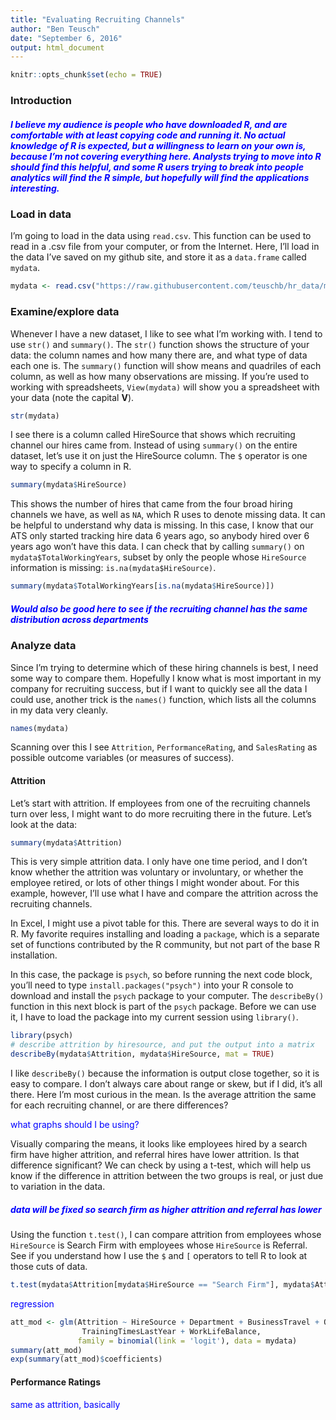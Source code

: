 ```yaml
---
title: "Evaluating Recruiting Channels"
author: "Ben Teusch"
date: "September 6, 2016"
output: html_document
---
```


```r
knitr::opts_chunk$set(echo = TRUE)
```

### Introduction
##### <span style="color:blue"> I believe my audience is people who have downloaded R, and are comfortable with at least copying code and running it. No actual knowledge of R is expected, but a willingness to learn on your own is, because I'm not covering everything here. Analysts trying to move into R should find this helpful, and some R users trying to break into people analytics will find the R simple, but hopefully will find the applications interesting.</span>

### Load in data
I'm going to load in the data using `read.csv`. This function can be used to read in a .csv file from your computer, or from the Internet. Here, I'll load in the data I've saved on my github site, and store it as a `data.frame` called `mydata`.
```r
mydata <- read.csv("https://raw.githubusercontent.com/teuschb/hr_data/master/datasets/recruitment_evaluation_data.csv")
```

### Examine/explore data
Whenever I have a new dataset, I like to see what I'm working with. I tend to use `str()` and `summary()`. The  `str()` function shows the structure of your data: the column names and how many there are, and what type of data each one is. The `summary()` function will show means and quadriles of each column, as well as how many observations are missing. If you're used to working with spreadsheets, `View(mydata)` will show you a spreadsheet with your data (note the capital **V**).

```r
str(mydata)
```

I see there is a column called HireSource that shows which recruiting channel our hires came from. Instead of using `summary()` on the entire dataset, let's use it on just the HireSource column. The `$` operator is one way to specify a column in R.

```r
summary(mydata$HireSource)
```

This shows the number of hires that came from the four broad hiring channels we have, as well as `NA`, which R uses to denote missing data. It can be helpful to understand why data is missing. In this case, I know that our ATS only started tracking hire data 6 years ago, so anybody hired over 6 years ago won't have this data. I can check that by calling `summary()` on `mydata$TotalWorkingYears`, subset by only the people whose `HireSource` information is missing: `is.na(mydata$HireSource)`.

```r
summary(mydata$TotalWorkingYears[is.na(mydata$HireSource)])
```

##### <span style="color:blue">Would also be good here to see if the recruiting channel has the same distribution across departments</span>


### Analyze data
Since I'm trying to determine which of these hiring channels is best, I need some way to compare them. Hopefully I know what is most important in my company for recruiting success, but if I want to quickly see all the data I could use, another trick is the `names()` function, which lists all the columns in my data very cleanly.

```r
names(mydata)
```

Scanning over this I see `Attrition`, `PerformanceRating`, and `SalesRating` as possible outcome variables (or measures of success). 

#### Attrition
Let's start with attrition. If employees from one of the recruiting channels turn over less, I might want to do more recruiting there in the future. Let's look at the data:

```r
summary(mydata$Attrition)
```

This is very simple attrition data. I only have one time period, and I don't know whether the attrition was voluntary or involuntary, or whether the employee retired, or lots of other things I might wonder about. For this example, however, I'll use what I have and compare the attrition across the recruiting channels.

In Excel, I might use a pivot table for this. There are several ways to do it in R. My favorite requires installing and loading a `package`, which is a separate set of functions contributed by the R community, but not part of the base R installation.

In this case, the package is `psych`, so before running the next code block, you'll need to type `install.packages("psych")` into your R console to download and install the `psych` package to your computer. The `describeBy()` function in this next block is part of the `psych` package. Before we can use it, I have to load the package into my current session using `library()`.

```r
library(psych)
# describe attrition by hiresource, and put the output into a matrix
describeBy(mydata$Attrition, mydata$HireSource, mat = TRUE)  
```

I like `describeBy()` because the information is output close together, so it is easy to compare. I don't always care about range or skew, but if I did, it's all there. Here I'm most curious in the mean. Is the average attrition the same for each recruiting channel, or are there differences?

<span style="color:blue">what graphs should I be using?</span>

Visually comparing the means, it looks like employees hired by a search firm have higher attrition, and referral hires have lower attrition. Is that difference significant? We can check by using a t-test, which will help us know if the difference in attrition between the two groups is real, or just due to variation in the data.

##### <span style="color:blue">data will be fixed so search firm as higher attrition and referral has lower</span>

Using the function `t.test()`, I can compare attrition from employees whose `HireSource` is Search Firm with employees whose `HireSource` is Referral. See if you understand how I use the `$` and `[` operators to tell R to look at those cuts of data.

```r
t.test(mydata$Attrition[mydata$HireSource == "Search Firm"], mydata$Attrition[mydata$HireSource == "Referral"])
```

<span style="color:blue">regression</span>

```r
att_mod <- glm(Attrition ~ HireSource + Department + BusinessTravel + OverTime + YearsAtCompany +
                TrainingTimesLastYear + WorkLifeBalance,
               family = binomial(link = 'logit'), data = mydata)
summary(att_mod)
exp(summary(att_mod)$coefficients)
```



#### Performance Ratings

<span style="color:blue">same as attrition, basically</span>